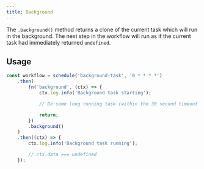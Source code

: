 ```yaml
---
title: Background
---
```


The `.background()` method returns a clone of the current task which will run in the background. The next step in the 
workflow will run as if the current task had immediately returned `undefined`.

## Usage

```typescript
const workflow = schedule('background-task', '0 * * * *')
    .then(
        fn('background', (ctx) => {
            ctx.log.info('Background task starting');

            // Do some long running task (within the 30 second timeout limit)

            return;
        })
        .background()
    )
    .then((ctx) => {
        ctx.log.info('Background task running');

        // ctx.data === undefined
    });
```

